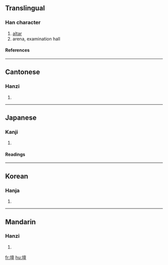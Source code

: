 {{see|坛}}

==Translingual==
===Han character===
{{Han char|rn=32|rad=土|as=13|sn=16|four=4011<sub>6</sub>|canj=土卜田一 (GYWM)}}
# [[altar]]
# arena, examination hall
====References====
{{Han ref|kx=0240.220|dkj=05528|dj=0480.080|hdz=10492.120|uh=58C7|ud=22727|bh=BEC2|bd=48834}}
----
==Cantonese==
===Hanzi===
{{yue-hanzi|jyut=|y=taan4}}
# {{defn|Cantonese}}
----
==Japanese==
===Kanji===
{{ja-kanji|grade=|rs=土13}}
# {{defn|Japanese}} 
====Readings====
{{ja-readings|on=[[だん]] (dan), [[たん]] (tan)|kun=[[ば]] (ba), [[ところ]] (tokoro), [[たいら]] (taira)}}
----
==Korean==
===Hanja===
{{ko-hanja|hangeul=단|rv=dan|mr=tan}}
# {{defn|Korean}}
----
==Mandarin==
===Hanzi===
{{cmn-hanzi|sim=坛|pin=[[tán]] (tan2)|wg=t'an<sup>2</sup>}}
# {{defn|Mandarin}}

[[fr:壇]]
[[hu:壇]]